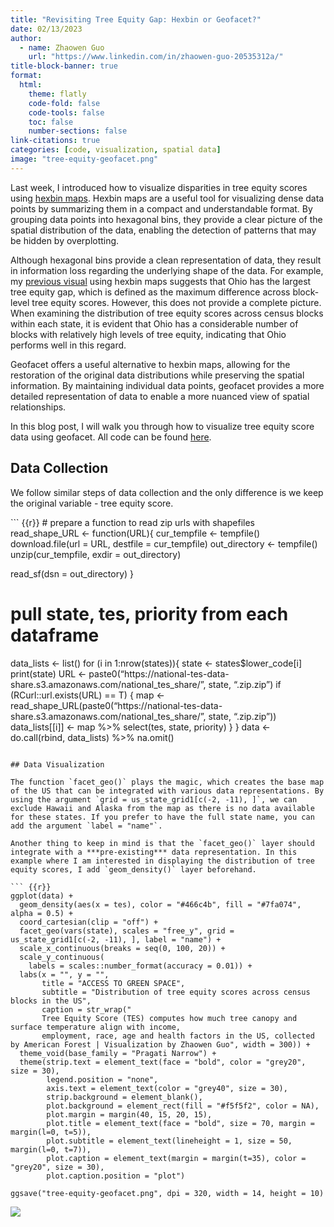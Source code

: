 ```yaml
---
title: "Revisiting Tree Equity Gap: Hexbin or Geofacet?"
date: 02/13/2023
author:
  - name: Zhaowen Guo
    url: "https://www.linkedin.com/in/zhaowen-guo-20535312a/"
title-block-banner: true
format:
  html:
    theme: flatly
    code-fold: false
    code-tools: false
    toc: false
    number-sections: false
link-citations: true
categories: [code, visualization, spatial data]
image: "tree-equity-geofacet.png"
---
```


Last week, I introduced how to visualize disparities in tree equity scores using [hexbin maps](https://medium.com/@zhaowenguo/green-space-for-everyone-visualizing-tree-equity-gap-9e02f5278480). Hexbin maps are a useful tool for visualizing dense data points by summarizing them in a compact and understandable format. By grouping data points into hexagonal bins, they provide a clear picture of the spatial distribution of the data, enabling the detection of patterns that may be hidden by overplotting.

Although hexagonal bins provide a clean representation of data, they result in information loss regarding the underlying shape of the data. For example, my [previous visual](https://medium.com/@zhaowenguo/green-space-for-everyone-visualizing-tree-equity-gap-9e02f5278480) using hexbin maps suggests that Ohio has the largest tree equity gap, which is defined as the maximum difference across block-level tree equity scores. However, this does not provide a complete picture. When examining the distribution of tree equity scores across census blocks within each state, it is evident that Ohio has a considerable number of blocks with relatively high levels of tree equity, indicating that Ohio performs well in this regard.

Geofacet offers a useful alternative to hexbin maps, allowing for the restoration of the original data distributions while preserving the spatial information. By maintaining individual data points, geofacet provides a more detailed representation of data to enable a more nuanced view of spatial relationships.

In this blog post, I will walk you through how to visualize tree equity score data using geofacet. All code can be found [here](tree-equity-geofacet.R).

## Data Collection

We follow similar steps of data collection and the only difference is we keep the original variable - tree equity score.

``` {{r}}
# prepare a function to read zip urls with shapefiles 
read_shape_URL <- function(URL){
  cur_tempfile <- tempfile()
  download.file(url = URL, destfile = cur_tempfile)
  out_directory <- tempfile()
  unzip(cur_tempfile, exdir = out_directory)
  
  read_sf(dsn = out_directory)
}

# pull state, tes, priority from each dataframe
data_lists <- list()
for (i in 1:nrow(states)){
  state <- states$lower_code[i]
  print(state)
  URL <- paste0("https://national-tes-data-share.s3.amazonaws.com/national_tes_share/", state, ".zip.zip")
  if (RCurl::url.exists(URL) == T) {
    map <- read_shape_URL(paste0("https://national-tes-data-share.s3.amazonaws.com/national_tes_share/", state, ".zip.zip"))
    data_lists[[i]] <- map %>% select(tes, state, priority)
  }
}
data <- do.call(rbind, data_lists) %>% na.omit()
```

## Data Visualization

The function `facet_geo()` plays the magic, which creates the base map of the US that can be integrated with various data representations. By using the argument `grid = us_state_grid1[c(-2, -11), ]`, we can exclude Hawaii and Alaska from the map as there is no data available for these states. If you prefer to have the full state name, you can add the argument `label = "name"`.

Another thing to keep in mind is that the `facet_geo()` layer should integrate with a ***pre-existing*** data representation. In this example where I am interested in displaying the distribution of tree equity scores, I add `geom_density()` layer beforehand. 

``` {{r}}
ggplot(data) +
  geom_density(aes(x = tes), color = "#466c4b", fill = "#7fa074", alpha = 0.5) +
  coord_cartesian(clip = "off") +
  facet_geo(vars(state), scales = "free_y", grid = us_state_grid1[c(-2, -11), ], label = "name") +
  scale_x_continuous(breaks = seq(0, 100, 20)) +
  scale_y_continuous(
    labels = scales::number_format(accuracy = 0.01)) +
  labs(x = "", y = "",
       title = "ACCESS TO GREEN SPACE",
       subtitle = "Distribution of tree equity scores across census blocks in the US",
       caption = str_wrap("
       Tree Equity Score (TES) computes how much tree canopy and surface temperature align with income, 
       employment, race, age and health factors in the US, collected by American Forest | Visualization by Zhaowen Guo", width = 300)) +
  theme_void(base_family = "Pragati Narrow") +
  theme(strip.text = element_text(face = "bold", color = "grey20", size = 30),
        legend.position = "none",
        axis.text = element_text(color = "grey40", size = 30),
        strip.background = element_blank(),
        plot.background = element_rect(fill = "#f5f5f2", color = NA),
        plot.margin = margin(40, 15, 20, 15),
        plot.title = element_text(face = "bold", size = 70, margin = margin(l=0, t=5)),
        plot.subtitle = element_text(lineheight = 1, size = 50, margin(l=0, t=7)),
        plot.caption = element_text(margin = margin(t=35), color = "grey20", size = 30),
        plot.caption.position = "plot")

ggsave("tree-equity-geofacet.png", dpi = 320, width = 14, height = 10)
```

![](tree-equity-geofacet.png)
